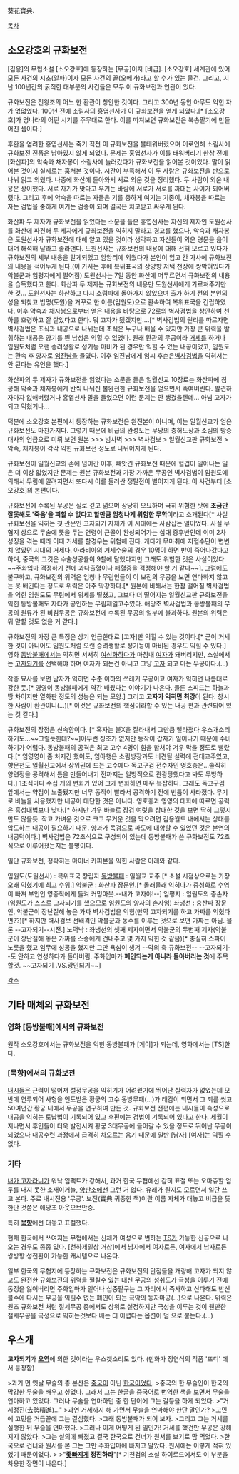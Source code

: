 葵花寶典.

[[목차]]
== 소오강호의 규화보전 ==
[김용]의 무협소설 [소오강호]에 등장하는 [무공]이자 [비급].
[소오강호] 세계관에 있어 모든 사건의 시초(알파)이자 모든 사건의 끝(오메가)라고 할 수가 있는 물건. 그리고, 지난 100년간의 굵직한 대부분의 사건들은 모두 이 규화보전과 연관이 있다. 

규화보전은 전왕조의 어느 한 환관이 창안한 것이다. 그리고 300년 동안 아무도 익힌 자가 없없었다. 100년 전에 소림사의 홍엽선사가 이 규화보전을 얻게 되었다.[* [소오강호]가 명나라의 어떤 시기를 주무대로 한다. 이를 따져보면 규화보전은 북송말기에 만들어진 셈이다.] 

후환을 염려한 홍엽선사는 죽기 직전 이 규화보전을 불태워버렸으며 이로인해 소림사에 규화보전 진품은 남아있지 않게 되었다. 문제는 홍엽선사가 이를 태워버리기 한참 전에 [화산파]의 악숙과 채자봉이 소림사에 놀러갔다가 규화보전을 읽어본 것이었다. 말이 읽어본 것이지 실제로는 훔쳐본 것이다. 시간이 부족해서 이 두 사람은 규화보전을 반으로 나눠 읽고 외웠다. 나중에 화산에 돌아와서 서로 외운 것을 정리했다. 두 사람이 외운 내용은 상이했다. 서로 자기가 맞다고 우기는 바람에 서로가 서로를 까대는 사이가 되어버렸다. 그리고 후에 악숙을 따르는 자들은 기를 중하게 여기는 기종이, 채자봉을 따르는 자는 검법을 중하게 여기는 검종이 되며 결국은 치고받고 싸우게 된다.

화산파 두 제자가 규화보전을 읽었다는 소문을 들은 홍엽선사는 자신의 제자인 도원선사를 화산에 파견해 두 제자에게 규화보전을 익히지 말라고 경고를 했으나, 악숙과 채자봉은 도원선사가 규화보전에 대해 알고 있을 것이라 생각하고 자신들이 외운 경문을 읊어대며 해석해 달라고 졸라댄다. 도원선사는 규화보전의 내용에 대해 전혀 모르고 있다가 규화보전의 세부 내용을 알게되었고 암암리에 외웠다가 본인이 입고 간 가사에 규화보전의 내용을 적어두게 된다.(이 가사는 후에 복위표국의 상양향 저택 천장에 짱박혀있다가 악불군과 임평지에게 떨어짐) 도원선사는 7일 동안 화산에 머무르면서 규화보전의 내용을 습득했다고 한다. 화산파 두 제자는 규화보전의 내용만 도원선사에게 가르쳐주기만 한 것... 도원선사는 하산하고 다시 소림파에 돌아가지 않았으며 출가 하기 전의 본인의 성을 되찾고 법명(도원)을 거꾸로 한 이름(임원도)으로 환속하여 복위표국을 건립하였다. 이후 악숙과 채자봉으로부터 얻은 내용을 바탕으로 72로의 벽사검법을 창안하여 천하를 호령하고 잘 살았다고 한다. 뭐 고자가 됐겠지만....[* 벽사검법의 원리를 따르자면 벽사검법은 초식과 내공으로 나뉘는데 초식은 누구나 배울 수 있지만 가장 큰 위력을 발휘하는 내공은 양기를 띈 남성은 익힐 수 없었다. 원래 환관의 무공이라 [[거세]]를 하거나 임원도처럼 오랜 승려생활로 성기능 마비가 된 경우만 익힐 수 있는 내공이었고, 임원도는 환속 후 양자로 [[임진남]]을 들였다. 이후 임진남에게 임씨 후손은[[벽사검법]]을 익혀서는 안 된다는 유언을 했다.]

화산파의 두 제자가 규화보전을 읽었다는 소문을 들은 일월신교 10장로는 화산파에 침공해 악숙과 채자봉에게 반씩 나눠진 불완전한 규화보전을 얻으면서 죽여버린다. 발견하자마자 없애버렸거나 홍엽선사 말을 들었으면 이런 문제는 안 생겼을텐데... 아님 고자가 되고 익혔거나...

덕분에 소오강호 본편에서 등장하는 규화보전은 완전본이 아니며, 이는 일월신교가 얻은 규화보전도 마찬가지다. 그렇기 때문에 비급의 완성도는 무당의 충허도장과 소림의 방증대사의 언급으로 미뤄 보면 원본 >>> 넘사벽 >>> 벽사검보 > 일월신교판 규화보전 > 악숙, 채자봉이 각각 익힌 규화보전 정도로 나뉘어지게 된다.

규화보전이 일월신교의 손에 넘어간 이후, 빼앗긴 규화보전 때문에 혈겁이 일어나는 일은 더 이상 없었지만 문제는 원본 규화보전과 가장 가까운 무공인 벽사검법이 임원도에 의해서 무림에 알려지면서 또다시 이를 둘러싼 쟁탈전이 벌어지게 된다. 이 사건부터 [소오강호]의 본편이다.

규화보전에 수록된 무공은 실로 깊고 넒으며 상당히 오묘하며 극히 위험한 탓에 '''조금만 잘못해도 '죽음'을 피할 수 없다고 할만큼 엄청나게 위험한 무학'''이라고 소개된다[* 사실 규화보전을 익히는 첫 관문인 고자되기 자체가 이 시대에는 사람잡는 일이었다. 사실 무협지 상으로 무술에 뜻을 두는 연령이 근골이 완성되어가는 십대 중후반인데 이미 2차 성징을 겪는 때라 이때 거세를 할경우는 위험해 진다. 게다가 무마취에 지혈수단이 변변치 않았던 시대의 거세다. 아라비아의 거세수술의 경우 10명이 하면 반이 죽어나갔다고 하며, 중국의 그것은 수술성공률이 9할에 달했다지만 그래도 위험한 것은 사실이었다. ~~주화입마 걱정하기 전에 과다출혈이나 패혈증을 걱정해야 할 거 같다~~]. 그럼에도 불구하고, 규화보전의 위력은 엄청나 무림인들이 이 보전의 무공을 보면 연마하지 않고는 못 배긴다는 정도로 위력은 아주 막강하다.[* 원본에 비해서는 한참 떨어질 벽사검법을 익힌 임원도도 무림에서 위세를 떨쳤고, 그보다 더 떨어지는 일월신교판 규화보전을 익힌 동방불패도 자타가 공인하는 무림제일고수였다. 애당초 벽사검법과 동방불패의 무공의 원류가 된 비침무공은 규화보전에 수록된 무공의 일부에 불과하다. 원본의 위력은 뭐 말할 것도 없을 거 같다.]

규화보전의 가장 큰 특징은 상기 언급한대로 [고자]만 익힐 수 있는 것이다.[* 굳이 거세한 것이 아니어도 임원도처럼 오랜 승려생활로 성기능이 마비된 경우도 익힐 수 있다.] 영화 [[동방불패]]에서는 익히면 서서히 [[여성화]]하다가 마침내 [[여자]]가 돼버리지만, 소설에서는 [[고자되기]]를 선택해야 하며 여자가 되는건 아니고 그냥 [[고자]] 되고 마는 무공이다.(…)

작중 묘사를 보면 남자가 익히면 수준 이하의 쓰레기 무공이고 여자가 익히면 나름대로 강한 듯.[* 영영이 동방불패에게 약간 배웠다는 이야기가 나온다. 물론 스피드는 하늘과 땅 차이지만 열화판 정도의 성능은 되는 모양.] 그리고 '''고자가 익히면 최강'''이 된다. 창시한 사람이 환관이니(...)[* 이것은 규화보전의 핵심이라할 수 있는 내공 편과 관련되어 있는 것 같다.]

규화보전의 장점은 신속함이다. [* 혹자는 불X을 잘라내서 그만큼 빨라졌다 우스개소리하기도...~~그럴듯한데?~~]아무런 징조가 없지만 동작이 갑자기 일어나기 때문에 수비하기가 어렵다. 동방불패의 공격은 최고 고수 4명이 힘을 합쳐야 겨우 막을 정도로 빨랐다.[* 임영영이 좀 처지긴 했어도, 임아행은 소림방장과도 비견될 실력에 전대교주였고, 향문천도 일월신교에서 상위권에 드는 고수에다 독고구검 전수자인 영호충은...솔직히 양련정을 공격해서 틈을 만들어내기 전까지는 일방적으로 관광당했다고 봐도 무방하다.] 1초식마다 수십 개의 변화가 있어 크게 변화하면 매우 복잡하다. 그래도 독고구검 앞에서는 약점이 노출됐지만 너무 동작이 빨라서 공격하기 전에 빈틈이 사라졌다. 무기로 바늘을 사용했지만 내공이 대단한 것은 아니다. 영호충과 영영의 대화에 따르면 공력은 흡성대법보다 낮다.[* 하지만 겨우 바늘로 장검 여럿을 상대한 것을 보면 딱히 그렇지만도 않을듯. 작고 가벼운 것으로 크고 무거운 것을 막으려면 김용월드 내에서는 상대를 압도하는 내공이 필요하기 때문. 양과가 목검으로 파도에 대항할 수 있었던 것은 본연의 내공덕이다.] 벽사검법은 72초식으로 구성되어 있는데 동방불패가 쓴 규화보전도 72초식으로 이루어졌는지는 불명이다.

일단 규화보전, 정확히는 마이너 카피본을 익힌 사람은 아래와 같다.

임원도(도원선사) : 복위표국 창립자
[[동방불패]] : 일월교 교주.[* 소설 시점상으로는 가장 오래 익혔기에 최고 수위.]
악불군 : 화산파 장문인.[* 몰래몰래 익히다가 중성화로 수염이 빠져 부인인 영중칙에게 들켜 커밍아웃.--내가 고자야!--]
임평지 : 임원도의 증손자(임원도가 스스로 고자되기를 했으므로 임원도의 양자의 손자임)
좌냉선 : 숭산파 장문인, 악불군이 장난질해 놓은 가짜 벽사검법을 익힘(만약 고자되기를 하고 가짜를 익혔다면??)[* 하지만 벽사검보 선배격인 악불군과 동수를 이루는 것으로 보면 가짜는 아님. 물론 --고자되기--시전.]
노덕낙 : 좌냉선의 셋째 제자이면서 악불군의 두번째 제자(악불군이 장난질해 놓은 가짜를 스승에게 건내주고 몇 가지 익힌 것 같음)[* 충실히 스파이 노릇을 했고 임무에 성공을 했지만 그만 욕심이 생겨 --악의 축 규화보전-- --고자되기--도 안하고 연성하다가 돌아버림. 주화입마가 '''폐인되는게 아니라 돌아버리는 것'''에 주목 할것. ~~고자되기 .VS.광인되기~~] 


[[각주]]
== 기타 매체의 규화보전 ==
=== 영화 [동방불패]에서의 규화보전 ===
원작 소오강호에서는 규화보전을 익힌 동방불패가 [게이]가 되는데, 영화에서는 [TS]한다.



=== [묵향]에서의 규화보전 ===
[[내시]]들은 근력이 떨어져 절정무공을 익히기가 어려웠기에 뛰어난 실력자가 없었는데 모반에 연루되어 사형을 언도받은 황궁의 고수 동방무패(…)가 태감이 되면서 그 죄를 씻고 50여년간 황궁 내에서 무공을 연구하여 만든 것. 규화보전 전편에는 내시들이 속성으로 내공을 익히는 토납법이 기록되어 있고 후편에는 검법이 기록되어 있다고 한다. 세월이 지나면서 후인들이 더욱 발전시켜 황궁 3대무공에 들어갈 수 있을 정도로 뛰어난 무공이 되었으나 내공수련 과정에서 급격히 차오르는 음기 때문에 일반 [남자] [여자]는 익힐 수 없다.

=== 기타 ===
[[내가 고자라니]]가 워낙 임팩트가 강해서, 과거 한국 무협에선 감히 표절 또는 오마쥬할 엄두를 내지 못한 소재이거늘, [[양판소]]에선 그런 거 없다. 유래가 뭔지도 모르면서 일단 쓰고 본다. 주로 내시전용 '무공'. 보전(寶典 귀중한 책)이란 이름 자체가 대놓고 비급을 뜻한단 것쯤은 애당초 아웃오브안중.

특히 '''[[묵향]]'''에선 대놓고 표절했다.

현재 한국에서 쓰여지는 무협에서는 신체가 여성으로 변하는 [[TS]]가 가능한 신공으로 나오는 경우도 종종 있다. 
[천하제일상 거상]에서 남자에서 여자로든, 여자에서 남자로든 쌍방향 성전환이 가능한 캐시템으로 나온다.

일부 한국의 무협지에 등장하는 규화보전은 규화보전의 단점들을 개량해 고자가 되지 않고도 완전한 규화보전의 위력을 펼칠수 있는 대신 무공의 성취도가 극성을 이루기 전에 동정을 잃어버리면 주화입마가 일어나 십중팔구는 그 자리에서 즉사하고 산다해도 반신불수에 다시는 무공을 익힐수 없는 폐인이 되는 극악의 동자마공(...)으로 나온다. 위력은 원조 규화보전 처럼 절세무공 중에서도 상위로 설정하지만 극성을 이루는 것이 웬만한 절세무공을 극성으로 익히는것보다 배는 더 어렵다는 옵션이 덤 으로 붙는다.(...)

== 우스개 ==
'''고자되기'''가 '''[[오역]]'''에 의한 것이라는 우스갯소리도 있다. (만화가 정연식의 작품 '또디' 에서 등장함)

>과거 먼 옛날 무술의 총 본산은 [[중국]]이 아닌 [[한국]]이었다.
>중국의 한 무술인이 한국의 막강한 무술을 배우고 싶었다. 그래서 그는 한글을 중국어로 번역한 책을 보면서 무술을 연마하고 있었다. 그러나 무술을 연마하던 중 한 단어에 그는 갈등을 하게 되었다.
>"거세정진(去勢精進)..."
>과연 거세까지 해 가면서 무술을 연마해야 한단 말인가?
>고민에 고민을 거듭끝에 그는 결심했다.
>그래 동방불패가 되어 보자.
>그리고 그는 거세를 실행한 뒤 무술을 연마했다.
>그러나 이게 어떻게 된 일인가! 거세를 했건만 무공은 강해지지 않았다.
>그는 실의에 빠졌고 결국 한국으로 건너가 원서를 보기로 맘 먹었다.
>한국으로 건너와 원서를 본 그는 그만 주화입마에 빠지고 말았다. 원서에는 이렇게 적혀 있었기 때문이었다.
>
>"'''[[좆]]빠지게 정진하라'''"[* 기천검의 소설 하이로드에서도 이 부분을 차용한 장면이 나온다.]
